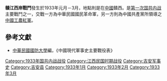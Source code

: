 {{Infobox Military Conflict|
campaign=|
image=|
caption=|
conflict=贛江西岸戰鬥|
partof=[[第一次国共内战|第一次国共内战]]|
date=1933年元月－3月|
place=[[中國|中國]]贛西|
result=包圍戰中零星戰鬥，國軍之後佔領贛江西岸|
combatant1=中華民國國民革命軍23師李雲杰部、28師王懋德部、18師朱耀華部、15師王東原部|
combatant2=21軍蕭克部、永陽游擊隊| 
commander1=[[李雲杰|李雲杰]]、[[王懋德|王懋德]]、[[朱耀华_(国民革命军)|朱耀華]]|
commander2=[[蕭克|蕭克]]、李天柱|
strength1=|
strength2=|
casualties1=|
casualties2=|
}}
'''贛江西岸戰鬥'''發生於1933年元月－3月，地點則是在[[中國|中國]]贛西。是[[第一次国共内战|第一次国共内战]]主要戰鬥之一，交戰一方為中華民國國民革命軍，另一方則為中國共產黨所領導之[[中國工農紅軍|中國工農紅軍]]。

==參考文獻==
*[[中華民國|中華民國]][[國防大學_(臺灣)|國防大學]]編，《中國現代軍事史主要戰役表》

{{第一次国共内战}}
{{War-stub}}
[[Category:1933年国共内战战役|Category:1933年国共内战战役]]
[[Category:江西民国时期战役|Category:江西民国时期战役]]
[[Category:吉安军事史|Category:吉安军事史]]
[[Category:吉安县|Category:吉安县]]
[[Category:1933年1月|Category:1933年1月]]
[[Category:1933年2月|Category:1933年2月]]
[[Category:1933年3月|Category:1933年3月]]